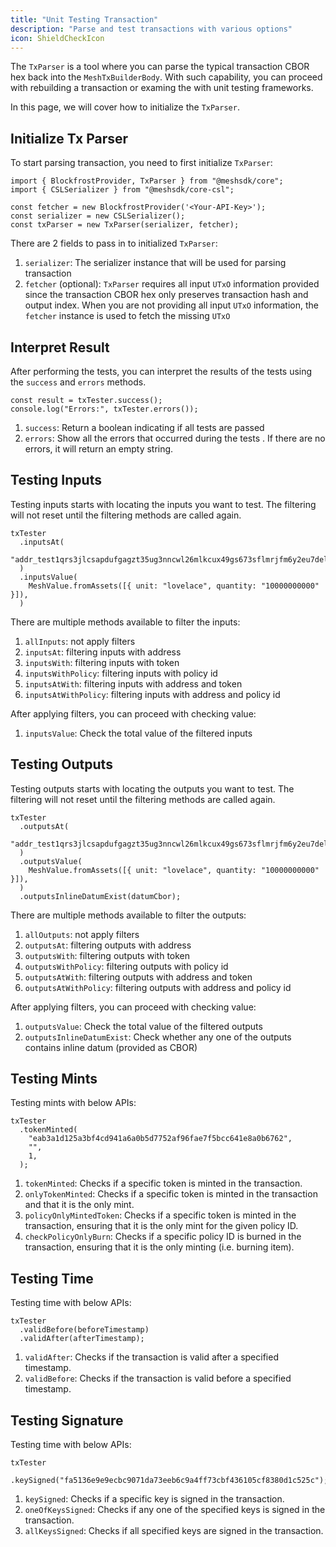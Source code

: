 ```yaml
---
title: "Unit Testing Transaction"
description: "Parse and test transactions with various options"
icon: ShieldCheckIcon
---
```


The `TxParser` is a tool where you can parse the typical transaction CBOR hex back into the `MeshTxBuilderBody`. With such capability, you can proceed with rebuilding a transaction or examing the with unit testing frameworks.

In this page, we will cover how to initialize the `TxParser`.

## Initialize Tx Parser

To start parsing transaction, you need to first initialize `TxParser`:

```tsx
import { BlockfrostProvider, TxParser } from "@meshsdk/core";
import { CSLSerializer } from "@meshsdk/core-csl";

const fetcher = new BlockfrostProvider('<Your-API-Key>');
const serializer = new CSLSerializer();
const txParser = new TxParser(serializer, fetcher);
```

There are 2 fields to pass in to initialized `TxParser`:

1. `serializer`: The serializer instance that will be used for parsing transaction
2. `fetcher` (optional): `TxParser` requires all input `UTxO` information provided since the transaction CBOR hex only preserves transaction hash and output index. When you are not providing all input `UTxO` information, the `fetcher` instance is used to fetch the missing `UTxO`


## Interpret Result

After performing the tests, you can interpret the results of the tests using the `success` and `errors` methods.

```tsx
const result = txTester.success();
console.log("Errors:", txTester.errors());
```

1. `success`: Return a boolean indicating if all tests are passed
2. `errors`: Show all the errors that occurred during the tests . If there are no errors, it will return an empty string.


## Testing Inputs

Testing inputs starts with locating the inputs you want to test. The filtering will not reset until the filtering methods are called again.

```tsx
txTester
  .inputsAt(
    "addr_test1qrs3jlcsapdufgagzt35ug3nncwl26mlkcux49gs673sflmrjfm6y2eu7del3pprckzt4jaal9s7w9gq5kguqs5pf6fq542mmq",
  )
  .inputsValue(
    MeshValue.fromAssets([{ unit: "lovelace", quantity: "10000000000" }]),
  )
```

There are multiple methods available to filter the inputs:

1. `allInputs`: not apply filters
2. `inputsAt`: filtering inputs with address
3. `inputsWith`: filtering inputs with token
4. `inputsWithPolicy`: filtering inputs with policy id
5. `inputsAtWith`: filtering inputs with address and token
6. `inputsAtWithPolicy`: filtering inputs with address and policy id

After applying filters, you can proceed with checking value:

1. `inputsValue`: Check the total value of the filtered inputs


## Testing Outputs

Testing outputs starts with locating the outputs you want to test. The filtering will not reset until the filtering methods are called again.

```tsx
txTester
  .outputsAt(
    "addr_test1qrs3jlcsapdufgagzt35ug3nncwl26mlkcux49gs673sflmrjfm6y2eu7del3pprckzt4jaal9s7w9gq5kguqs5pf6fq542mmq",
  )
  .outputsValue(
    MeshValue.fromAssets([{ unit: "lovelace", quantity: "10000000000" }]),
  )
  .outputsInlineDatumExist(datumCbor);
```

There are multiple methods available to filter the outputs:

1. `allOutputs`: not apply filters
2. `outputsAt`: filtering outputs with address
3. `outputsWith`: filtering outputs with token
4. `outputsWithPolicy`: filtering outputs with policy id
5. `outputsAtWith`: filtering outputs with address and token
6. `outputsAtWithPolicy`: filtering outputs with address and policy id

After applying filters, you can proceed with checking value:

1. `outputsValue`: Check the total value of the filtered outputs
2. `outputsInlineDatumExist`: Check whether any one of the outputs contains inline datum (provided as CBOR)


## Testing Mints

Testing mints with below APIs:

```tsx
txTester
  .tokenMinted(
    "eab3a1d125a3bf4cd941a6a0b5d7752af96fae7f5bcc641e8a0b6762",
    "",
    1,
  );
```

1. `tokenMinted`: Checks if a specific token is minted in the transaction.
2. `onlyTokenMinted`: Checks if a specific token is minted in the transaction and that it is the only mint.
3. `policyOnlyMintedToken`: Checks if a specific token is minted in the transaction, ensuring that it is the only mint for the given policy ID.
4. `checkPolicyOnlyBurn`: Checks if a specific policy ID is burned in the transaction, ensuring that it is the only minting (i.e. burning item).


## Testing Time

Testing time with below APIs:

```tsx
txTester
  .validBefore(beforeTimestamp)
  .validAfter(afterTimestamp);
```

1. `validAfter`: Checks if the transaction is valid after a specified timestamp.
2. `validBefore`: Checks if the transaction is valid before a specified timestamp.


## Testing Signature

Testing time with below APIs:

```tsx
txTester
  .keySigned("fa5136e9e9ecbc9071da73eeb6c9a4ff73cbf436105cf8380d1c525c");
```

1. `keySigned`: Checks if a specific key is signed in the transaction.
2. `oneOfKeysSigned`: Checks if any one of the specified keys is signed in the transaction.
3. `allKeysSigned`: Checks if all specified keys are signed in the transaction.